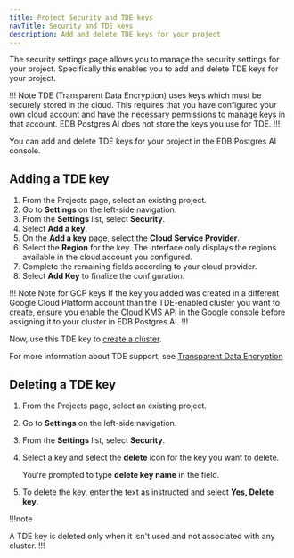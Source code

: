 ```yaml
---
title: Project Security and TDE keys
navTitle: Security and TDE keys
description: Add and delete TDE keys for your project
---
```


The security settings page allows you to manage the security settings for your project. Specifically this enables you to add and delete TDE keys for your project.

!!! Note
TDE (Transparent Data Encryption) uses keys which must be securely stored in the cloud. This requires that you have configured your own cloud account and have the necessary permissions to manage keys in that account. EDB Postgres AI does not store the keys you use for TDE.
!!!

You can add and delete TDE keys for your project in the EDB Postgres AI console.

## Adding a TDE key

1.  From the Projects page, select an existing project.
2.  Go to **Settings** on the left-side navigation.
3.  From the **Settings** list, select **Security**.
4.  Select **Add a key**. 
5.  On the **Add a key** page, select the **Cloud Service Provider**. 
6.  Select the **Region** for the key. The interface only displays the regions available in the cloud account you configured.
7.  Complete the remaining fields according to your cloud provider. 
8.  Select **Add Key** to finalize the configuration.

!!! Note Note for GCP keys
If the key you added was created in a different Google Cloud Platform account than the TDE-enabled cluster you want to create, ensure you enable the [Cloud KMS API](https://cloud.google.com/kms/docs/create-encryption-keys#before-you-begin) in the Google console before assigning it to your cluster in EDB Postgres AI.
!!!

Now, use this TDE key to [create a cluster](/edb-postgres-ai/cloud-service/getting_started/creating_cluster/creating_a_cluster/#security).

For more information about TDE support, see [Transparent Data Encryption](/edb-postgres-ai/cloud-service/security/security/#your-own-encryption-key---transparent-data-encryption-tde)

## Deleting a TDE key

1.  From the Projects page, select an existing project.

2.  Go to **Settings** on the left-side navigation.

3.  From the **Settings** list, select **Security**. 

4.  Select a key and select the **delete** icon for the key you want to delete. 

    You're prompted to type **delete key name** in the field.

5.  To delete the key, enter the text as instructed and select **Yes, Delete key**. 

!!!note

A TDE key is deleted only when it isn't used and not associated with any cluster.
!!!
